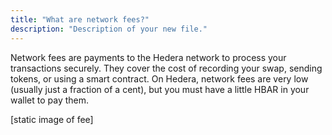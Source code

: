 ```yaml
---
title: "What are network fees?"
description: "Description of your new file."
---
```


Network fees are payments to the Hedera network to process your transactions securely. They cover the cost of recording your swap, sending tokens, or using a smart contract. On Hedera, network fees are very low (usually just a fraction of a cent), but you must have a little HBAR in your wallet to pay them.

[static image of fee]